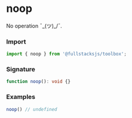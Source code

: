 # noop

No operation ¯\_(ツ)_/¯.

### Import
```typescript copy
import { noop } from '@fullstacksjs/toolbox';
```

### Signature
```typescript copy
function noop(): void {}
```

### Examples
```typescript copy
noop() // undefined
```
